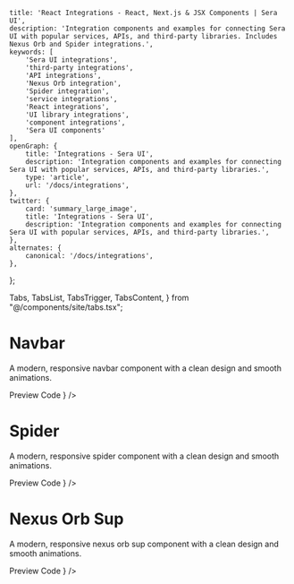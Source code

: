     title: 'React Integrations - React, Next.js & JSX Components | Sera UI',
    description: 'Integration components and examples for connecting Sera UI with popular services, APIs, and third-party libraries. Includes Nexus Orb and Spider integrations.',
    keywords: [
        'Sera UI integrations',
        'third-party integrations',
        'API integrations',
        'Nexus Orb integration',
        'Spider integration',
        'service integrations',
        'React integrations',
        'UI library integrations',
        'component integrations',
        'Sera UI components'
    ],
    openGraph: {
        title: 'Integrations - Sera UI',
        description: 'Integration components and examples for connecting Sera UI with popular services, APIs, and third-party libraries.',
        type: 'article',
        url: '/docs/integrations',
    },
    twitter: {
        card: 'summary_large_image',
        title: 'Integrations - Sera UI',
        description: 'Integration components and examples for connecting Sera UI with popular services, APIs, and third-party libraries.',
    },
    alternates: {
        canonical: '/docs/integrations',
    },
};

  Tabs,
  TabsList,
  TabsTrigger,
  TabsContent,
} from "@/components/site/tabs.tsx";




# Navbar <AI dir="left"/>
A modern, responsive navbar component with a clean design and smooth animations.


<Tabs defaultValue="preview" className="">
  <TabsList>
    <TabsTrigger value="preview">Preview</TabsTrigger>
    <TabsTrigger value="code">Code</TabsTrigger>
  </TabsList>
  <TabsContent value="preview">
    <ComponentRenderer component={<NexusOrb />} />
  </TabsContent>
  <TabsContent value="code">
    <CodeBlock filePath="src/app/docs/integrations/nexusorb.tsx" />
  </TabsContent>
</Tabs>


# Spider
A modern, responsive spider component with a clean design and smooth animations.


<Tabs defaultValue="preview" className="">
  <TabsList>
    <TabsTrigger value="preview">Preview</TabsTrigger>
    <TabsTrigger value="code">Code</TabsTrigger>
  </TabsList>
  <TabsContent value="preview">
    <ComponentRenderer component={<Spider />} />
  </TabsContent>
  <TabsContent value="code">
    <CodeBlock filePath="src/app/docs/integrations/spider.tsx" />
  </TabsContent>
</Tabs>


# Nexus Orb Sup
A modern, responsive nexus orb sup component with a clean design and smooth animations.


<Tabs defaultValue="preview" className="">
  <TabsList>
    <TabsTrigger value="preview">Preview</TabsTrigger>
    <TabsTrigger value="code">Code</TabsTrigger>
  </TabsList>
  <TabsContent value="preview">
    <ComponentRenderer component={<NexusOrbSup />} />
  </TabsContent>
  <TabsContent value="code">
    <CodeBlock filePath="src/app/docs/integrations/nexusorbsup.tsx" />
  </TabsContent>
</Tabs>
